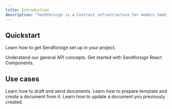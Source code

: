 ```yaml
---
title: Introduction
description: "Sendforsign is a Contract infrastructure for modern SaaS and Platforms."
---
```


## Quickstart

Learn how to get Sendforsign set up in your project.

<CardGroup cols={2}>
  <Card
    title="API Documentation"
    icon="file-contract"
    href="api-reference/introapi"
  >
    Understand our general API concepts.
  </Card>
  <Card
    title="React Components"
    icon="puzzle-piece"
    href="sdk/introsdk"
  >
    Get started with Sendforsign React Components.
  </Card>
</CardGroup>

## Use cases

<CardGroup cols={2}>
  <Card
    title="Send your first document"
    href="usecase/firstdoc"
  >
    Learn how to draft and send documents.
  </Card>
  <Card
    title="Draft a template"
    href="usecase/firsttemplate"
  >
    Learn how to prepare template and create a document from it.
  </Card>
    <Card
    title="Update an exisiting document"
    href="usecase/updatedoc"
  >
    Learn how to update a document you previously created.
  </Card>
</CardGroup>
